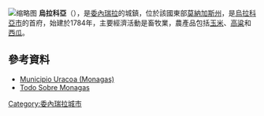 [[File:Obelisco_en_Uracoa,_Estado_Monagas.jpg|缩略图]]
'''烏拉科亞'''（{{lang-es|Uracoa}}），是[[委內瑞拉|委內瑞拉]]的城鎮，位於該國東部[[莫納加斯州|莫納加斯州]]，是[[烏拉科亞市|烏拉科亞市]]的首府，始建於1784年，主要經濟活動是畜牧業，農產品包括[[玉米|玉米]]、[[高粱|高粱]]和[[西瓜|西瓜]]。

==參考資料==
* [https://web.archive.org/web/20150102173146/http://www.venciclopedia.com/index.php?title=Uracoa_(Municipio) Municipio Uracoa (Monagas)]
* [https://web.archive.org/web/20121016082550/http://edixonsalave.es.tl/ Todo Sobre Monagas]

{{Venezuela-geo-stub}}
[[Category:委內瑞拉城市|Category:委內瑞拉城市]]